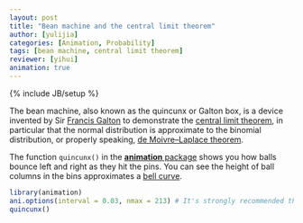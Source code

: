 ```yaml
---
layout: post
title: "Bean machine and the central limit theorem"
author: [yulijia]
categories: [Animation, Probability]
tags: [bean machine, central limit theorem]
reviewer: [yihui]
animation: true
---
```

{% include JB/setup %}

The bean machine, also known as the quincunx or Galton box, is a device invented by Sir [Francis
Galton](http://en.wikipedia.org/wiki/Francis_Galton) to demonstrate the [central limit
theorem](http://en.wikipedia.org/wiki/Central_limit_theorem), in particular that the normal
distribution is approximate to the binomial distribution, or properly speaking, [de Moivre–Laplace
theorem](http://en.wikipedia.org/wiki/De_Moivre%E2%80%93Laplace_theorem).

The function `quincunx()` in the [**animation** package](http://yihui.name/animation) shows you how
balls bounce left and right as they hit the pins. You can see the height of ball columns in the
bins approximates a [bell curve](http://en.wikipedia.org/wiki/Normal_distribution).


```r
library(animation)
ani.options(interval = 0.03, nmax = 213) # It's strongly recommended that ani.options(nmax = balls+ layers -2)
quincunx()
```
